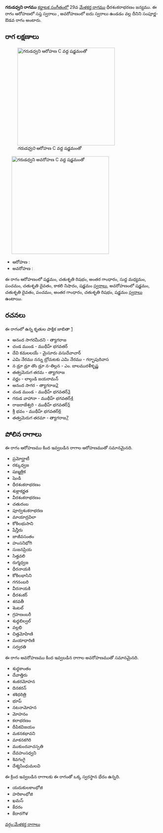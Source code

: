 {{Infobox ragam
	| name          	= గరుడధ్వని
	| synonym	    	= 
	| mela          	= 
	| chakra        	= 
	| janaka        	= 
	| type          	= సంపూర్ణ-ఔడవ
	| arohanam      	= {{svaraC|S|R2|G3|M1|P|D2|N3|S'}} 
	| avarohanam    	= {{svaraC|S'|D2|P|G3|R2|S}}
	| jeeva         	=
	| chhaya        	=
	| nyasa         	=
	| vishesha      	= 
	| equivalent  		= 
}}
{{కర్ణాటక సంగీత రాగాలు}}
'''గరుడధ్వని రాగము''' [[కర్ణాటక సంగీతం]]లో 29వ [[మేళకర్త రాగము]] ధీరశంకరాభరణం జన్యము.  ఈ రాగం ఆరోహణలో సప్త స్వరాలు , అవరోహణంలో ఐదు స్వరాలు ఉండడం వల్ల దీనిని సంపూర్ణ-ఔడవ రాగం అంటారు.


==రాగ లక్షణాలు==
[[Image:garudadhvani_ar_kb2wiki.png|thumb|right|316px|''గరుడధ్వని'' ఆరోహణ C వద్ద షడ్జమంతో]]
	[[Image:garudadhvani_av_kb2wiki.png|thumb|right|316px|''గరుడధ్వని'' అవరోహణ C వద్ద షడ్జమంతో]]

* ఆరోహణ : {{svaraC|S|R2|G3|M1|P|D2|N3|S'}} 
* అవరోహణ : {{svaraC|S'|D2|P|G3|R2|S}}

ఈ రాగం ఆరోహణంలో షడ్జమం, చతుశృతి రిషభం, అంతర గాంధారం, సుద్ద మధ్యమం, పంచమం, చతుశృతి దైవతం, కాకలి  నిషాదం, షడ్జమం [[స్వరాలు]], అవరోహణంలో షడ్జమం, చతుశృతి దైవతం, పంచమం, అంతర గాంధారం, చతుశృతి రిషభం, షడ్జమం [[స్వరాలు]] ఉంటాయి.

==రచనలు==
ఈ రాగంలో ఉన్న కృతుల పాక్షిక జాబితా [https://github.com/ssrihari/ragavardhini/blob/master/ragas/kritis.psv]
* ఆనంద సాగరమీదని - త్యాగరాజ
* చండ ముండ - ముథీహ్ భగవతర్
* దేవి  కమలలయే - మైసూరు వసుదేవాచార్
* ఎమి నేరము నన్ను బ్రోచుటకు ఎమి నేరము - గర్భాపురివాస
* న డ్రూ డ్రూ తొం  డ్రూ న-తిల్లన - ఎం. బాలమురళీకృష్ణ
* తత్వమెరుగ తరమ - త్యాగరాజ
* వర్ణం - లాల్గుడి జయరామన్
* ఆనంద సాగర - త్యాగరాజ[http://www.karnatik.com/c1382.shtml]
* చండ ముండ - ముథీహ్ భగవతర్[http://www.karnatik.com/c2102.shtml]
* గరుడ వాహానా - ముథీహ్ భగవతర్[http://www.karnatik.com/c2151.shtml]
* రాజరాజేశ్వరి - ముథీహ్ భగవతర్[http://www.karnatik.com/c2177.shtml]
* శ్రీ భవం - ముథీహ్ భగవతర్[http://www.karnatik.com/c1911.shtml]
* తత్వమెరుగ తరమా - త్యాగరాజ[http://www.karnatik.com/c1603.shtml]




==పోలిన రాగాలు==
ఈ రాగం ఆరోహణము కింద ఇవ్వబడిన రాగాల ఆరోహణముతో సమానమైనది.
* ప్రమోద్ఘాటీ
* రక్కుధ్వజ
* షణ్మత్రిక
* షెండి
* ధీరశంకరాభరణం
* శుక్లాకర్ణత
* వీరశంకరాభరణం
* చతురంబ
* పూర్వశంకరాభరణ
* మాయాద్రవిలా
* కోకిలభుసాని
* షేన్తీరు
* జాజీవసంతం
* హంసనిభోగి
* సుజనప్రియ
* సిత్తవలి
*  రుగ్మధ్వజ
* ధీరనాయకి
* కోకిలభాసిని
* గగనంబరి
*  వీరనాయకి
* ధీరశంకర్
*  శరవతీ
* శెంటల్
*  గ్రహణంబరీ
*  శుధ్ధబిల్వల్
* వల్లభి
* చిత్తమోహిణి
* మయాధారిణి
* సర్వరతి

ఈ రాగం అవరోహణము కింద ఇవ్వబడిన రాగాల అవరోహణముతో సమానమైనది.
* శుధ్ధకాంతం
* దేవాత్తిరు
* శంకరమోహన
* దినకరన్
* శశిధరిత్రి
* భూప్
* నటనామోహన
* మోహనం
* కలాభరణం
* దీపికవిజయం
* మకనకభావని
* మాకనకగిరి
* ముకుందవాచస్పతి
* దేవహంసధ్వని
* శివగంగై
* దేశ్యసింధుమలవి

ఈ క్రింద ఇవ్వబడిన రాగాలకు ఈ రాగంతో ఒక్క స్వరస్థాన భేదం ఉన్నది.
* యదుకులకాంభోజి
* హరికాంభోజి
* ఖమస్
* కేదరం
* కేదారగౌళ



[[వర్గం:మేళకర్త రాగాలు]]